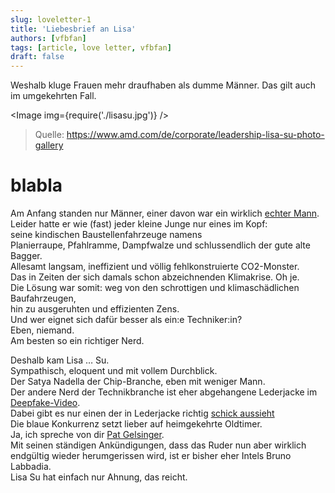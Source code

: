 ```yaml
---
slug: loveletter-1
title: 'Liebesbrief an Lisa'
authors: [vfbfan]
tags: [article, love letter, vfbfan]
draft: false
---
```



Weshalb kluge Frauen mehr draufhaben als dumme Männer. Das gilt auch im umgekehrten Fall.

<Image img={require('./lisasu.jpg')} />

> Quelle: https://www.amd.com/de/corporate/leadership-lisa-su-photo-gallery

<!--truncate-->

# blabla

Am Anfang standen nur Männer, einer davon war ein wirklich [echter Mann](https://www.computerbase.de/2010-10/real-men-still-have-fabs/).<br/>
Leider hatte er wie (fast) jeder kleine Junge nur eines im Kopf: <br/>
seine kindischen Baustellenfahrzeuge namens<br/>
Planierraupe, Pfahlramme, Dampfwalze und schlussendlich der gute alte Bagger.<br/>
Allesamt langsam, ineffizient und völlig fehlkonstruierte CO2-Monster.<br/>
Das in Zeiten der sich damals schon abzeichnenden Klimakrise. Oh je.<br/>
Die Lösung war somit: weg von den schrottigen und klimaschädlichen Baufahrzeugen,<br/>
hin zu ausgeruhten und effizienten Zens.<br/>
Und wer eignet sich dafür besser als ein:e Techniker:in?<br/>
Eben, niemand.<br/>
Am besten so ein richtiger Nerd.<br/>

Deshalb kam Lisa … Su.<br/>
Sympathisch, eloquent und mit vollem Durchblick.<br/>
Der Satya Nadella der Chip-Branche, eben mit weniger Mann.<br/>
Der andere Nerd der Technikbranche ist eher abgehangene Lederjacke im [Deepfake-Video](https://www.youtube.com/watch?v=f_V30ueEXE4).<br/>
Dabei gibt es nur einen der in Lederjacke richtig [schick aussieht](https://www.youtube.com/watch?v=WQQmm2tvJ9A)<br/>
Die blaue Konkurrenz setzt lieber auf heimgekehrte Oldtimer.<br/>
Ja, ich spreche von dir [Pat Gelsinger](https://www.computerbase.de/2021-01/pat-gelsinger-intel-ceo/).<br/>
Mit seinen ständigen Ankündigungen, dass das Ruder nun aber wirklich endgültig wieder herumgerissen wird, ist er bisher eher Intels Bruno Labbadia.<br/>
Lisa Su hat einfach nur Ahnung, das reicht.<br/>
